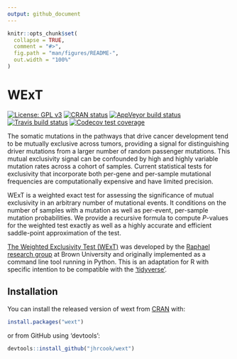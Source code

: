 ```yaml
---
output: github_document
---
```


<!-- README.md is generated from README.Rmd. Please edit that file -->

```r
knitr::opts_chunk$set(
  collapse = TRUE,
  comment = "#>",
  fig.path = "man/figures/README-",
  out.width = "100%"
)
```
# WExT

<!-- badges: start -->
[![License: GPL v3](https://img.shields.io/badge/License-GPLv3-blue.svg)](https://www.gnu.org/licenses/gpl-3.0)
[![CRAN status](https://www.r-pkg.org/badges/version/wext)](https://cran.r-project.org/package=wext)
[![AppVeyor build status](https://ci.appveyor.com/api/projects/status/github/jhrcook/wext?branch=master&svg=true)](https://ci.appveyor.com/project/jhrcook/wext)
[![Travis build status](https://travis-ci.org/jhrcook/wext.svg?branch=master)](https://travis-ci.org/jhrcook/wext)
[![Codecov test coverage](https://codecov.io/gh/jhrcook/wext/branch/master/graph/badge.svg)](https://codecov.io/gh/jhrcook/wext?branch=master)
<!-- badges: end -->

The somatic mutations in the pathways that drive cancer development tend to be mutually exclusive across tumors, providing a signal for distinguishing driver mutations from a larger number of random passenger mutations. This mutual exclusivity signal can be confounded by high and highly variable mutation rates across a cohort of samples. Current statistical tests for exclusivity that incorporate both per-gene and per-sample mutational frequencies are computationally expensive and have limited precision.

WExT is a weighted exact test for assessing the significance of mutual exclusivity in an arbitrary number of mutational events. It conditions on the number of samples with a mutation as well as per-event, per-sample mutation probabilities. We provide a recursive formula to compute *P*-values for the weighted test exactly as well as a highly accurate and efficient saddle-point approximation of the test.

[The Weighted Exclusivity Test (WExT)](https://github.com/raphael-group/wext) was developed by the [Raphael research group](http://compbio.cs.brown.edu/) at Brown University and originally implemented as a command line tool running in Python. This is an adaptation for R with specific intention to be compatible with the ['tidyverse'](https://www.tidyverse.org).

## Installation

You can install the released version of wext from [CRAN](https://CRAN.R-project.org) with:

``` r
install.packages("wext")
```

or from GitHub using 'devtools':

```r
devtools::install_github("jhrcook/wext")
```

